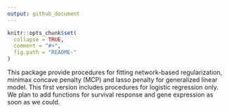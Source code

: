 ```yaml
---
output: github_document
---
```


<!-- README.md is generated from README.Rmd. Please edit that file -->

```r
knitr::opts_chunk$set(
  collapse = TRUE,
  comment = "#>",
  fig.path = "README-"
)
```
This package provide procedures for fitting network-based regularization,
minimax concave penalty (MCP) and lasso penalty for generalized linear model. This first
version includes procedures for logistic regression only. We plan to add functions for 
survival response and gene expression as soon as we could. 
